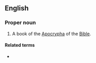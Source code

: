 ==English==
{{book of the Bible|Prayer of Manasseh}}

===Proper noun===
{{en-proper noun}}
# {{lb|en|biblical}} A book of the [[Apocrypha]] of the [[Bible]].

====Related terms====
* {{l|en|Pr. of Man.}}
